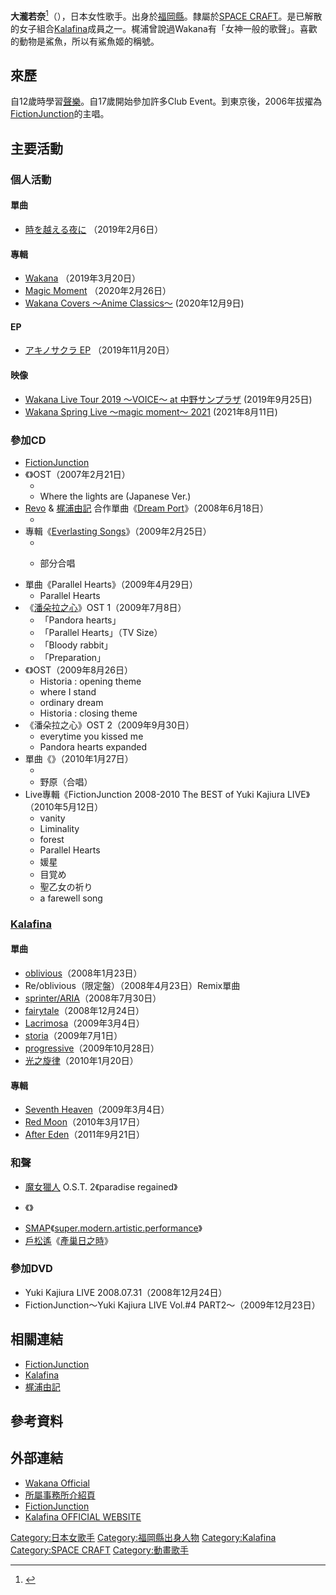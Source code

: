 {{Japanese|image=Kalafina en México (26148014952).jpg|japanese=大滝 若奈|kana=おおたき わかな|romaji=Ōtaki Wakana}}
'''大瀧若奈'''<ref>{{Cite web |url=https://www.instagram.com/p/BvleGthBg9X/ |title=Wakana on Instagram: “今回も、渾身の鮫グッズを作りました。#若奈 #おシャークセット #中身はお水 #WakanaLIVETOUR2019VOICEグッズ” |accessdate=2019-03-29 |date=2019-09-10}}</ref>（{{bd|1984年|12月10日}}），日本女性歌手。出身於[[福岡縣|福岡縣]]。隸屬於[[SPACE_CRAFT|SPACE CRAFT]]。是已解散的女子組合[[Kalafina|Kalafina]]成員之一。梶浦曾說過Wakana有「女神一般的歌聲」。喜歡的動物是鯊魚，所以有鯊魚姬的稱號。

== 來歷 ==
自12歲時學習[[聲樂|聲樂]]。自17歲開始參加許多Club Event。到東京後，2006年拔擢為[[FictionJunction|FictionJunction]]的主唱。

== 主要活動 ==

=== 個人活動 ===
==== 單曲 ====
* [https://www.jvcmusic.co.jp/-/Discography/A026394/VICL-37455.html 時を越える夜に] {{Wayback|url=https://www.jvcmusic.co.jp/-/Discography/A026394/VICL-37455.html |date=20211023063743 }}（2019年2月6日）

==== 專輯 ====
* [https://www.jvcmusic.co.jp/-/Discography/A026394/VICL-65175.html Wakana] {{Wayback|url=https://www.jvcmusic.co.jp/-/Discography/A026394/VICL-65175.html |date=20211023063636 }}（2019年3月20日）
* [https://www.jvcmusic.co.jp/-/Discography/A026394/VICL-65328.html Magic Moment] {{Wayback|url=https://www.jvcmusic.co.jp/-/Discography/A026394/VICL-65328.html |date=20211023063729 }}（2020年2月26日）
* [https://www.jvcmusic.co.jp/-/Discography/A026394/VICL-65447.html Wakana Covers ～Anime Classics～] {{Wayback|url=https://www.jvcmusic.co.jp/-/Discography/A026394/VICL-65447.html |date=20211026131738 }} (2020年12月9日)

==== EP ====
* [https://www.jvcmusic.co.jp/-/Discography/A026394/VICL-65270.html アキノサクラ EP] {{Wayback|url=https://www.jvcmusic.co.jp/-/Discography/A026394/VICL-65270.html |date=20211026111020 }}（2019年11月20日）

==== 映像 ====
* [https://www.jvcmusic.co.jp/-/Discography/A026394/VIXL-278.html Wakana Live Tour 2019 ～VOICE～ at 中野サンプラザ] {{Wayback|url=https://www.jvcmusic.co.jp/-/Discography/A026394/VIXL-278.html |date=20211023063718 }} (2019年9月25日)
* [https://www.jvcmusic.co.jp/-/Discography/A026394/VIXL-344.html Wakana Spring Live ～magic moment～ 2021] {{Wayback|url=https://www.jvcmusic.co.jp/-/Discography/A026394/VIXL-344.html |date=20210606004911 }}  (2021年8月11日)

=== 參加CD ===
* [[FictionJunction|FictionJunction]]
* 《{{lang|ja|[[真救世主伝説_北斗の拳_ラオウ伝_殉愛の章/ユリア伝|真救世主伝説 北斗の拳 ラオウ伝 殉愛の章/ユリア伝]]}}》OST（2007年2月21日）
** {{lang|ja|[[光の行方|光の行方]]}}
** Where the lights are (Japanese Ver.)
* [[Revo|Revo]] & [[梶浦由記|梶浦由記]] 合作單曲《[[Dream_Port|Dream Port]]》（2008年6月18日）
** {{lang|ja|砂塵の彼方へ…}}
* 專輯《[[Everlasting_Songs|Everlasting Songs]]》（2009年2月25日）
** {{lang|ja|銀の橋}}
** {{lang|ja|水の証}} 部分合唱
* 單曲《Parallel Hearts》（2009年4月29日）
** Parallel Hearts
* 《[[潘朵拉之心|潘朵拉之心]]》OST 1（2009年7月8日）
** 「Pandora hearts」
** 「Parallel Hearts」（TV Size）
** 「Bloody rabbit」
** 「Preparation」
* 《{{lang|ja|[[歴史秘話ヒストリア|歴史秘話ヒストリア]]}}》OST（2009年8月26日）
** Historia : opening theme
** where I stand
** ordinary dream
** Historia : closing theme
* 《潘朵拉之心》OST 2（2009年9月30日）
** everytime you kissed me
** Pandora hearts expanded
* 單曲《{{lang|ja|時の向こう 幻の空}}》（2010年1月27日）
** {{lang|ja|時の向こう 幻の空}}
** 野原（合唱）
* Live專輯《FictionJunction 2008-2010 The BEST of Yuki Kajiura LIVE》（2010年5月12日）
** vanity
** Liminality
** forest
** Parallel Hearts
** 媛星
** 目覚め
** 聖乙女の祈り
** a farewell song

=== [[Kalafina|Kalafina]] ===
==== 單曲 ====
* [[oblivious|oblivious]]（2008年1月23日）
* Re/oblivious（限定盤）（2008年4月23日）Remix單曲
* [[sprinter/ARIA|sprinter/ARIA]]（2008年7月30日）
* [[fairytale|fairytale]]（2008年12月24日）
* [[Lacrimosa_(單曲)|Lacrimosa]]（2009年3月4日）
* [[storia|storia]]（2009年7月1日）
* [[progressive|progressive]]（2009年10月28日）
* [[光之旋律|光之旋律]]（2010年1月20日）

==== 專輯 ====
* [[Seventh_Heaven_(Kalafina專輯)|Seventh Heaven]]（2009年3月4日）
* [[Red_Moon|Red Moon]]（2010年3月17日）
* [[After_Eden|After Eden]]（2011年9月21日）

=== 和聲 ===
* [[魔女獵人|魔女獵人]] O.S.T. 2《paradise regained》
* {{lang|ja|藤澤ノリマサ}}《{{lang|ja|ダッタン人の踊り}}》
* [[SMAP|SMAP]]《[[super.modern.artistic.performance|super.modern.artistic.performance]]》
* [[戶松遙|戶松遙]]《[[產巢日之時|產巢日之時]]》

=== 參加DVD ===
* Yuki Kajiura LIVE 2008.07.31（2008年12月24日）
* FictionJunction～Yuki Kajiura LIVE Vol.#4 PART2～（2009年12月23日）

== 相關連結 ==
* [[FictionJunction|FictionJunction]]
* [[Kalafina|Kalafina]]
* [[梶浦由記|梶浦由記]]

== 參考資料 ==
{{Reflist|2}}

== 外部連結 ==
*[https://www.jvcmusic.co.jp/wakana/ Wakana Official] {{Wayback|url=https://www.jvcmusic.co.jp/wakana/ |date=20220113195932 }}
* [http://spacecraft.co.jp/wakana/ 所屬事務所介紹頁] {{Wayback|url=http://spacecraft.co.jp/wakana/ |date=20210923185612 }} {{ja}}
* [https://web.archive.org/web/20090821063258/http://www.jvcmusic.co.jp/fj/ FictionJunction] {{ja}}
* [http://www.kalafina.jp/ Kalafina OFFICIAL WEBSITE] {{Wayback|url=http://www.kalafina.jp/ |date=20210130172103 }} {{ja}}


{{Kalafina}}

{{DEFAULTSORT:Ootaki Wakana}}
[[Category:日本女歌手|Category:日本女歌手]]
[[Category:福岡縣出身人物|Category:福岡縣出身人物]]
[[Category:Kalafina|Category:Kalafina]]
[[Category:SPACE_CRAFT|Category:SPACE CRAFT]]
[[Category:動畫歌手|Category:動畫歌手]]